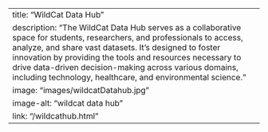 ---
title: "WildCat Data Hub"
description: "The WildCat Data Hub serves as a collaborative space for students, researchers, and professionals to access, analyze, and share vast datasets. It's designed to foster innovation by providing the tools and resources necessary to drive data-driven decision-making across various domains, including technology, healthcare, and environmental science."
image: "images/wildcatDatahub.jpg"
image-alt: "wildcat data hub"
link: "/wildcathub.html"
---